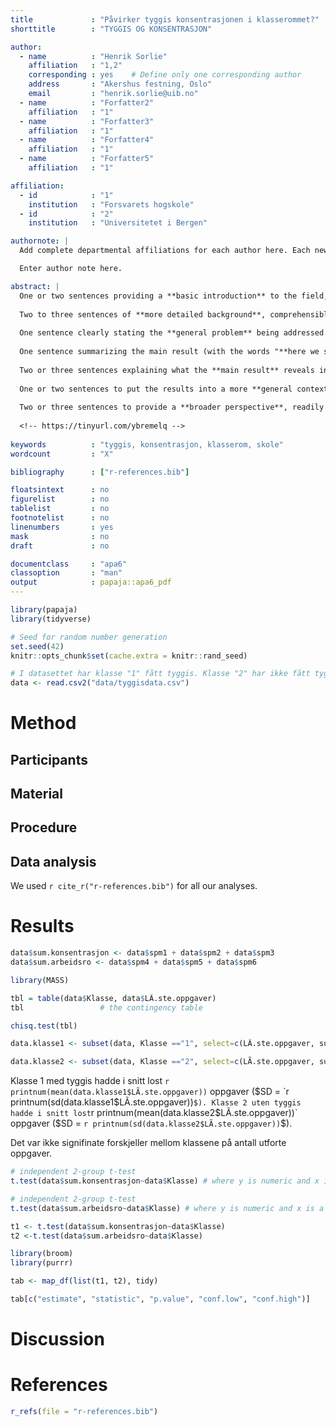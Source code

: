```yaml
---
title             : "Påvirker tyggis konsentrasjonen i klasserommet?"
shorttitle        : "TYGGIS OG KONSENTRASJON"

author: 
  - name          : "Henrik Sorlie"
    affiliation   : "1,2"
    corresponding : yes    # Define only one corresponding author
    address       : "Akershus festning, Oslo"
    email         : "henrik.sorlie@uib.no"
  - name          : "Forfatter2"
    affiliation   : "1"
  - name          : "Forfatter3"
    affiliation   : "1"
  - name          : "Forfatter4"
    affiliation   : "1"
  - name          : "Forfatter5"
    affiliation   : "1"

affiliation:
  - id            : "1"
    institution   : "Forsvarets hogskole"
  - id            : "2"
    institution   : "Universitetet i Bergen"

authornote: |
  Add complete departmental affiliations for each author here. Each new line herein must be indented, like this line.

  Enter author note here.

abstract: |
  One or two sentences providing a **basic introduction** to the field,  comprehensible to a scientist in any discipline.
  
  Two to three sentences of **more detailed background**, comprehensible  to scientists in related disciplines.
  
  One sentence clearly stating the **general problem** being addressed by  this particular study.
  
  One sentence summarizing the main result (with the words "**here we show**" or their equivalent).
  
  Two or three sentences explaining what the **main result** reveals in direct comparison to what was thought to be the case previously, or how the  main result adds to previous knowledge.
  
  One or two sentences to put the results into a more **general context**.
  
  Two or three sentences to provide a **broader perspective**, readily comprehensible to a scientist in any discipline.
  
  <!-- https://tinyurl.com/ybremelq -->
  
keywords          : "tyggis, konsentrasjon, klasserom, skole"
wordcount         : "X"

bibliography      : ["r-references.bib"]

floatsintext      : no
figurelist        : no
tablelist         : no
footnotelist      : no
linenumbers       : yes
mask              : no
draft             : no

documentclass     : "apa6"
classoption       : "man"
output            : papaja::apa6_pdf
---
```


```r
library(papaja)
library(tidyverse)
```

```r
# Seed for random number generation
set.seed(42)
knitr::opts_chunk$set(cache.extra = knitr::rand_seed)
```

```r
# I datasettet har klasse "1" fått tyggis. Klasse "2" har ikke fått tyggis.
data <- read.csv2("data/tyggisdata.csv")
```

<!-- Gruppe 1 jobber herfra... --->


<!-- ...til hit. -->
# Method
<!-- Gruppe 2 jobber herfra... --->

## Participants

## Material

## Procedure


<!-- ...til hit. -->
## Data analysis
<!-- Gruppe 3 jobber herfra... --->

We used `r cite_r("r-references.bib")` for all our analyses.


# Results

```r
data$sum.konsentrasjon <- data$spm1 + data$spm2 + data$spm3
data$sum.arbeidsro <- data$spm4 + data$spm5 + data$spm6
```

```r
library(MASS)
```

```r
tbl = table(data$Klasse, data$LÃ.ste.oppgaver) 
tbl                 # the contingency table

chisq.test(tbl) 
```

```r
data.klasse1 <- subset(data, Klasse =="1", select=c(LÃ.ste.oppgaver, sum.konsentrasjon, sum.arbeidsro))

data.klasse2 <- subset(data, Klasse =="2", select=c(LÃ.ste.oppgaver, sum.konsentrasjon, sum.arbeidsro))
```

Klasse 1 med tyggis hadde i snitt lost `r printnum(mean(data.klasse1$LÃ.ste.oppgaver))` oppgaver ($SD = `r printnum(sd(data.klasse1$LÃ.ste.oppgaver))`$). Klasse 2 uten tyggis hadde i snitt lost `r printnum(mean(data.klasse2$LÃ.ste.oppgaver))` oppgaver ($SD = `r printnum(sd(data.klasse2$LÃ.ste.oppgaver))`$).

Det var ikke signifinate forskjeller mellom klassene på antall utforte oppgaver.


```r
# independent 2-group t-test
t.test(data$sum.konsentrasjon~data$Klasse) # where y is numeric and x is a binary factor
```
```r
# independent 2-group t-test
t.test(data$sum.arbeidsro~data$Klasse) # where y is numeric and x is a binary factor
```


```r
t1 <- t.test(data$sum.konsentrasjon~data$Klasse)
t2 <-t.test(data$sum.arbeidsro~data$Klasse)

library(broom)
library(purrr)

tab <- map_df(list(t1, t2), tidy)

tab[c("estimate", "statistic", "p.value", "conf.low", "conf.high")]
```





<!-- ...til hit. -->
# Discussion


\newpage

# References
```r
r_refs(file = "r-references.bib")
```

\begingroup
\setlength{\parindent}{-0.5in}
\setlength{\leftskip}{0.5in}

<div id="refs" custom-style="Bibliography"></div>
\endgroup

